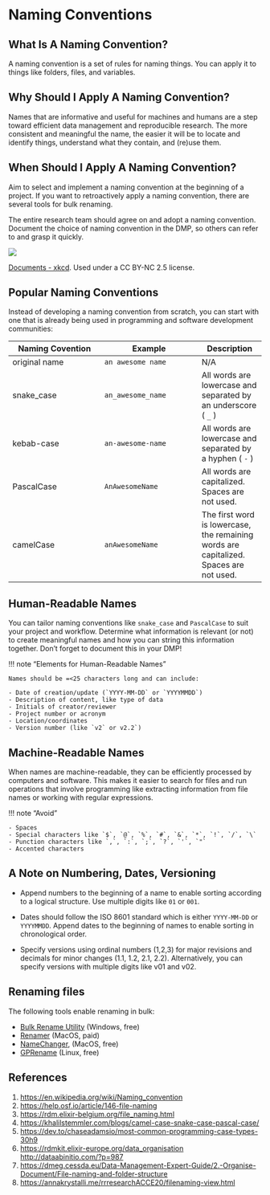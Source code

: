# Naming Conventions {.unnumbered}

## What Is A Naming Convention?

A naming convention is a set of rules for naming things. You can apply it to things like folders, files, and variables.

## Why Should I Apply A Naming Convention?

Names that are informative and useful for machines and humans are a step toward efficient data management and reproducible research. The more consistent and meaningful the name, the easier it will be to locate and identify things, understand what they contain, and (re)use them.

## When Should I Apply A Naming Convention?

Aim to select and implement a naming convention at the beginning of a project. If you want to retroactively apply a naming convention, there are several tools for bulk renaming.

The entire research team should agree on and adopt a naming convention. Document the choice of naming convention in the DMP, so others can refer to and grasp it quickly.

![](images/xkcd-file-naming.png)

<figcaption><a href="https://xkcd.com/1459/">Documents - xkcd</a>. Used under a CC BY-NC 2.5 license. </figcaption>

## Popular Naming Conventions

Instead of developing a naming convention from scratch, you can start with one that is already being used in programming and software development communities:

| Naming Covention | Example           | Description |
| ---------------- | ----------------- | ----------- |
| original name    | `an awesome name` | N/A
| snake_case       | `an_awesome_name` | All words are lowercase and separated by an underscore ( `_` ) |
| kebab-case       | `an-awesome-name` | All words are lowercase and separated by a hyphen ( `-` ) |
| PascalCase       | `AnAwesomeName`   | All words are capitalized. Spaces are not used. |
| camelCase        | `anAwesomeName`   | The first word is lowercase, the remaining words are capitalized. Spaces are not used. |

## Human-Readable Names

You can tailor naming conventions like `snake_case` and `PascalCase` to suit your project and workflow. Determine what information is relevant (or not) to create meaningful names and how you can string this information together. Don't forget to document this in your DMP!

!!! note "Elements for Human-Readable Names"

    Names should be =<25 characters long and can include:

    - Date of creation/update (`YYYY-MM-DD` or `YYYYMMDD`)
    - Description of content, like type of data
    - Initials of creator/reviewer
    - Project number or acronym
    - Location/coordinates
    - Version number (like `v2` or v2.2`)

## Machine-Readable Names

When names are machine-readable, they can be efficiently processed by computers and software. This makes it easier to search for files and run operations that involve programming like extracting information from file names or working with regular expressions.  

!!! note "Avoid"

    - Spaces
    - Special characters like `$`, `@`, `%`, `#`, `&`, `*`, `!`, `/`, `\`
    - Punction characters like `,`, `:`, `;`, `?`, `'`, `"`
    - Accented characters

## A Note on Numbering, Dates, Versioning

- Append numbers to the beginning of a name to enable sorting according to a logical structure. Use multiple digits like `01` or `001`.

- Dates should follow the ISO 8601 standard which is either `YYYY-MM-DD` or `YYYYMMDD`. Append dates to the beginning of names to enable sorting in chronological order.

- Specify versions using ordinal numbers (1,2,3) for major revisions and decimals for minor changes (1.1, 1.2, 2.1, 2.2). Alternatively, you can specify versions with multiple digits like v01 and v02.

## Renaming files

The following tools enable renaming in bulk:

- [Bulk Rename Utility](https://www.bulkrenameutility.co.uk/) (Windows, free)
- [Renamer](https://renamer.com/) (MacOS, paid)
- [NameChanger](https://mrrsoftware.com/namechanger/), (MacOS, free)
- [GPRename](https://gprename.sourceforge.net/) (Linux, free)

## References

1. [https://en.wikipedia.org/wiki/Naming_convention](https://en.wikipedia.org/wiki/Naming_convention)
2. [https://help.osf.io/article/146-file-naming](https://help.osf.io/article/146-file-naming)
3. [https://rdm.elixir-belgium.org/file_naming.html](https://rdm.elixir-belgium.org/file_naming.html)
4. [https://khalilstemmler.com/blogs/camel-case-snake-case-pascal-case/](https://khalilstemmler.com/blogs/camel-case-snake-case-pascal-case/)
5. [https://dev.to/chaseadamsio/most-common-programming-case-types-30h9](https://dev.to/chaseadamsio/most-common-programming-case-types-30h9)
6. [https://rdmkit.elixir-europe.org/data_organisation](https://rdmkit.elixir-europe.org/data_organisation)
[http://dataabinitio.com/?p=987](http://dataabinitio.com/?p=987)
7. [https://dmeg.cessda.eu/Data-Management-Expert-Guide/2.-Organise-Document/File-naming-and-folder-structure](https://dmeg.cessda.eu/Data-Management-Expert-Guide/2.-Organise-Document/File-naming-and-folder-structure)
8. [https://annakrystalli.me/rrresearchACCE20/filenaming-view.html](https://annakrystalli.me/rrresearchACCE20/filenaming-view.html)
